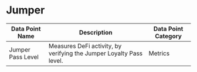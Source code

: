 
# Jumper


| Data Point Name | Description | Data Point Category |
|-----------------|-------------|---------------------|
| Jumper Pass Level | Measures DeFi activity, by verifying the Jumper Loyalty Pass level. | <span className="badge badge--primary">Metrics</span> |


